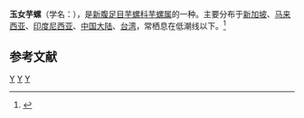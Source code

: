 {{Speciesbox 
| taxon = Conus virgo
| image = Conus_virgo_shell001.jpg
| authority = Linnaeus, 1758
}}
'''玉女芋螺'''（学名：''{{lang|la|Conus virgo}}''），是[[新腹足目|新腹足目]][[芋螺科|芋螺科]][[芋螺属|芋螺属]]的一种。主要分布于[[新加坡|新加坡]]、[[马来西亚|马来西亚]]、[[印度尼西亚|印度尼西亚]]、[[中国大陆|中国大陆]]、[[台湾|台湾]]，常栖息在低潮线以下。<ref>{{cite web|url=http://shell.sinica.edu.tw/chinese/shellbase_detail.php?science_no=1635|title=国际贝库：玉女芋螺|publisher=台湾贝类资料库|accessdate=2009-08-11|archive-date=2016-03-04|archive-url=https://web.archive.org/web/20160304105423/http://shell.sinica.edu.tw/chinese/shellbase_detail.php?science_no=1635|dead-url=no}}</ref>

== 参考文献 ==
{{reflist}}

{{Commons category|Conus virgo}}
{{Taxonbar|from=Q1302426}}

[[Category:芋螺属|Y]]
[[Category:卡尔·林奈命名的生物分类|Y]]
[[Category:1758年描述的軟體動物|Y]]